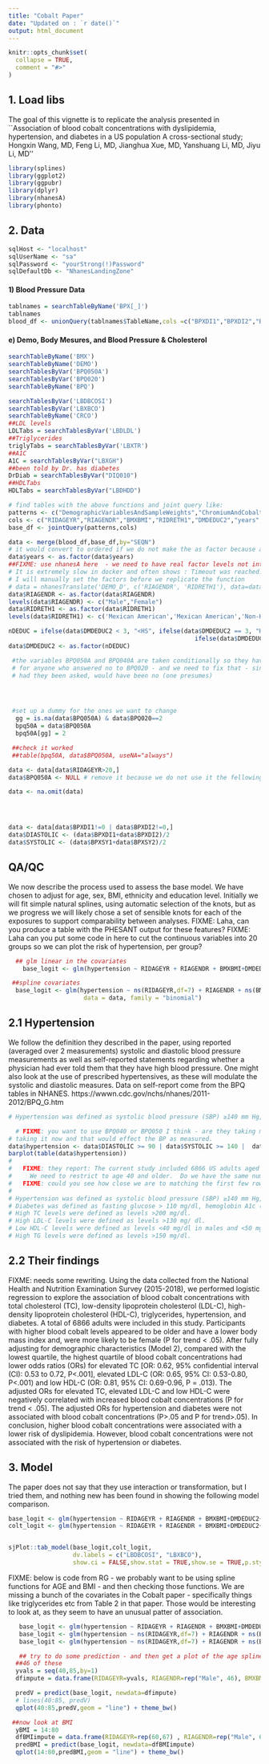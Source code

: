 ```yaml
---
title: "Cobalt Paper"
date: "Updated on : `r date()`"
output: html_document
---
```

```r
knitr::opts_chunk$set(
  collapse = TRUE,
  comment = "#>"
)
```

## 1. Load libs

The goal of this vignette is to replicate the analysis presented in ``Association of blood cobalt concentrations with dyslipidemia, hypertension, and diabetes in a US population
A cross-sectional study; Hongxin Wang, MD, Feng Li, MD, Jianghua Xue, MD, Yanshuang Li, MD, Jiyu Li, MD''

```r
library(splines)
library(ggplot2)
library(ggpubr)
library(dplyr)
library(nhanesA)
library(phonto)
```


## 2. Data
```r
sqlHost <- "localhost"
sqlUserName <- "sa"
sqlPassword <- "yourStrong(!)Password"
sqlDefaultDb <- "NhanesLandingZone"
```
#### 1) Blood Pressure Data
```r
tablnames = searchTableByName('BPX[_]')
tablnames
blood_df <- unionQuery(tablnames$TableName,cols =c("BPXDI1","BPXDI2","BPXSY1","BPXSY2"))

```

#### e) Demo, Body Mesures, and Blood Pressure & Cholesterol 

```r
searchTableByName('BMX')
searchTableByName('DEMO')
searchTablesByVar('BPQ050A')
searchTablesByVar('BPQ020')
searchTableByName('BPQ')

searchTablesByVar('LBDBCOSI')
searchTablesByVar('LBXBCO')
searchTableByName('CRCO')
##LDL levels
LDLTabs = searchTablesByVar('LBDLDL')
##Triglycerides
triglyTabs = searchTablesByVar('LBXTR')
##A1C
A1C = searchTablesByVar("LBXGH")
##been told by Dr. has diabetes
DrDiab = searchTablesByVar("DIQ010")
##HDLTabs
HDLTabs = searchTablesByVar("LBDHDD")

# find tables with the above functions and joint query like:
patterns <- c("DemographicVariablesAndSampleWeights","ChromiumAndCobalt","BloodPressureAndCholesterol","BodyMeasures")
cols <- c("RIDAGEYR","RIAGENDR","BMXBMI","RIDRETH1","DMDEDUC2","years",'BPQ050A','BPQ020',"LBDBCOSI","LBXBCO")
base_df <- jointQuery(patterns,cols)
```

```r

data <- merge(blood_df,base_df,by="SEQN")
# it would convert to ordered if we do not make the as factor because all those values are presented by integers in NHANES
data$years <- as.factor(data$years)
##FIXME: use nhanesA here  - we need to have real factor levels not integers
# It is extremely slow in docker and often shows : Timeout was reached: No data pulled,
# I will manually set the factors before we replicate the function
# data = nhanesTranslate('DEMO_D', c('RIAGENDR', 'RIDRETH1'), data=data)
data$RIAGENDR <- as.factor(data$RIAGENDR)
levels(data$RIAGENDR) <- c("Male","Female")
data$RIDRETH1 <- as.factor(data$RIDRETH1)
levels(data$RIDRETH1) <- c('Mexican American','Mexican American','Non-Hispanic White','Non-Hispanic Black','Other Race - Including Multi-Racial')

nDEDUC = ifelse(data$DMDEDUC2 < 3, "<HS", ifelse(data$DMDEDUC2 == 3, "HS", 
                                                    ifelse(data$DMDEDUC2 < 6, ">HS", NA)))
data$DMDEDUC2 <- as.factor(nDEDUC)

 #the variables BPQ050A and BPQ040A are taken conditionally so they have missing values put in
 # for anyone who answered no to BPQ020 - and we need to fix that - since there answer to 50A 
 # had they been asked, would have been no (one presumes)




 #set up a dummy for the ones we want to change
  gg = is.na(data$BPQ050A) & data$BPQ020==2
  bpq50A = data$BPQ050A
  bpq50A[gg] = 2

 ##check it worked
 ##table(bpq50A, data$BPQ050A, useNA="always")

data <- data[data$RIDAGEYR>20,]
data$BPQ050A <- NULL # remove it because we do not use it the fellowing code

data <- na.omit(data)




data <- data[data$BPXDI1!=0 | data$BPXDI2!=0,]
data$DIASTOLIC <- (data$BPXDI1+data$BPXDI2)/2
data$SYSTOLIC <- (data$BPXSY1+data$BPXSY2)/2
```

## QA/QC
We now describe the process used to assess the base model.
We have chosen to adjust for age, sex, BMI, ethnicity and education level.
Initially we will fit simple natural splines, using automatic selection of the knots, but as
we progress we will likely chose a set of sensible knots for each of the exposures to support 
comparability between analyses.
  FIXME: Laha, can you produce a table with the PHESANT output for these features?
  FIXME: Laha can you put some code in here to cut the continuous variables into 20 groups
so we can plot the risk of hypertension, per group?

```r
  ## glm linear in the covariates
    base_logit <- glm(hypertension ~ RIDAGEYR + RIAGENDR + BMXBMI+DMDEDUC2, data = data, family = "binomial")

 ##spline covariates
  base_logit <- glm(hypertension ~ ns(RIDAGEYR,df=7) + RIAGENDR + ns(BMXBMI,df=7) + DMDEDUC2 + RIDRETH1, 
                     data = data, family = "binomial")


```

## 2.1 Hypertension
 We follow the definition they described in the paper, using reported (averaged over 2 measurements) systolic and diastolic blood pressure measurements
as well as self-reported statements regarding whether a physician had ever told them that they have high blood pressure.  One might also look at the use
of prescribed hypertensives, as these will modulate the systolic and diastolic measures.  Data on self-report come from the BPQ tables in NHANES.
https://wwwn.cdc.gov/nchs/nhanes/2011-2012/BPQ_G.htm

```r
# Hypertension was defined as systolic blood pressure (SBP) ≥140 mm Hg, diastolic blood pressure ≥90mm Hg, or the use of antihypertensive medication. 

  # FIXME: you want to use BPQ040 or BPQ050 I think - are they taking medication, not the report of their physician.  Probably you want 050 - so they are
# taking it now and that would effect the BP as measured.
data$hypertension <- data$DIASTOLIC >= 90 | data$SYSTOLIC >= 140 |  data$BPQ020==1
barplot(table(data$hypertension))
# 
#   FIXME: they report: The current study included 6866 US adults aged 40 years or older. 
#     We need to restrict to age 40 and older.  Do we have the same number of participants?
#   FIXME: could you see how close we are to matching the first few rows in Table 2 of the Cobalt paper?
# 
# Hypertension was defined as systolic blood pressure (SBP) ≥140 mm Hg, diastolic blood pressure ≥90mm Hg, or the use of antihypertensive medication. 
# Diabetes was defined as fasting glucose > 110 mg/dl, hemoglobin A1c (HbA1c) > 6.5% or a history of diabetes. 
# High TC levels were defined as levels >200 mg/dl. 
# High LDL-C levels were defined as levels >130 mg/ dl. 
# Low HDL-C levels were defined as levels <40 mg/dl in males and <50 mg/dl in females. 
# High TG levels were defined as levels >150 mg/dl.

```
## 2.2 Their findings
FIXME: needs some rewriting.
Using the data collected from the National Health and Nutrition Examination Survey (2015-2018), we performed logistic regression to explore the association of blood cobalt 
concentrations with total cholesterol (TC), low-density lipoprotein cholesterol (LDL-C), high- density lipoprotein cholesterol (HDL-C), triglycerides, hypertension, and diabetes.
A total of 6866 adults were included in this study. Participants with higher blood cobalt levels appeared to be older and have a lower body mass index and, were more likely to be 
female (P for trend < .05). After fully adjusting for demographic characteristics (Model 2), compared with the lowest quartile, the highest quartile of blood cobalt 
concentrations had lower odds ratios (ORs) for elevated TC [OR: 0.62, 95% confidential interval (CI): 0.53 to 0.72, P<.001], 
elevated LDL-C (OR: 0.65, 95% CI: 0.53-0.80, P<.001) and low HDL-C (OR: 0.81, 95% CI: 0.69-0.96, P = .013). 
The adjusted ORs for elevated TC, elevated LDL-C and low HDL-C were negatively correlated with increased blood cobalt concentrations (P for trend < .05). 
The adjusted ORs for hypertension and diabetes were not associated with blood cobalt concentrations (P>.05 and P for trend>.05).
In conclusion, higher blood cobalt concentrations were associated with a lower risk of dyslipidemia. 
However, blood cobalt concentrations were not associated with the risk of hypertension or diabetes.

## 3. Model

The paper does not say that they use interaction or transformation, but I tried them, and nothing new has been found in showing the following model comparison.

```r
base_logit <- glm(hypertension ~ RIDAGEYR + RIAGENDR + BMXBMI+DMDEDUC2+LBDBCOSI, data = data, family = "binomial")
colt_logit <- glm(hypertension ~ RIDAGEYR + RIAGENDR + BMXBMI+DMDEDUC2+LBXBCO, data = data, family = "binomial")


sjPlot::tab_model(base_logit,colt_logit,
                  dv.labels = c("LBDBCOSI", "LBXBCO"),
                  show.ci = FALSE,show.stat = TRUE,show.se = TRUE,p.style = "scientific", digits.p = 2)

```
  FIXME: below is code from RG - we probably want to be using spline functions for AGE and BMI - and then checking those functions.
  We are missing a bunch of the covariates in the Cobalt paper - specifically things like triglycerides etc from Table 2 in that paper.
Those would be interesting to look at, as they seem to have an unusual patter of association.

```r
   base_logit <- glm(hypertension ~ RIDAGEYR + RIAGENDR + BMXBMI+DMDEDUC2+RIDRETH1 + sqrt(LBXBCO), data = data, family = "binomial")
   base_logit <- glm(hypertension ~ ns(RIDAGEYR,df=7) + RIAGENDR + ns(BMXBMI,df=7) + DMDEDUC2 + RIDRETH1 + ns(sqrt(LBXBCO), df=7) + years, data = data, family = "binomial")
   base_logit <- glm(hypertension ~ ns(RIDAGEYR,df=7) + RIAGENDR + ns(BMXBMI,df=7) + DMDEDUC2 + RIDRETH1, data = data, family = "binomial")

   ## try to do some prediction - and then get a plot of the age spline
  ##46 of these
  yvals = seq(40,85,by=1)
  dfimpute = data.frame(RIDAGEYR=yvals, RIAGENDR=rep("Male", 46), BMXBMI=rep(28.9, 46), DMDEDUC2=rep("HS", 46), RIDRETH1=rep("Non-Hispanic White", 46))

  predV = predict(base_logit, newdata=dfimpute)
  # lines(40:85, predV)
  qplot(40:85,predV,geom = "line") + theme_bw()

 ##now look at BMI
  yBMI = 14:80
  dfBMIimpute = data.frame(RIDAGEYR=rep(60,67) , RIAGENDR=rep("Male", 67), BMXBMI=yBMI, DMDEDUC2=rep("HS", 67), RIDRETH1=rep("Non-Hispanic White", 67))
  predBMI = predict(base_logit, newdata=dfBMIimpute)
  qplot(14:80,predBMI,geom = "line") + theme_bw()
```
